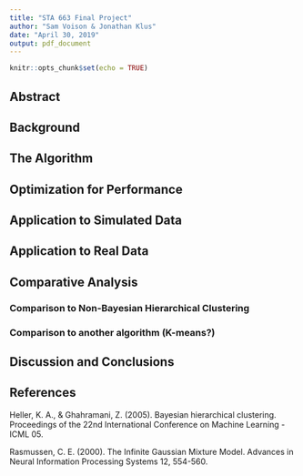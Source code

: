 ```yaml
---
title: "STA 663 Final Project"
author: "Sam Voison & Jonathan Klus"
date: "April 30, 2019"
output: pdf_document
---
```


```r
knitr::opts_chunk$set(echo = TRUE)
```

## Abstract

## Background

## The Algorithm

## Optimization for Performance

## Application to Simulated Data

## Application to Real Data

## Comparative Analysis

### Comparison to Non-Bayesian Hierarchical Clustering

### Comparison to another algorithm (K-means?)

## Discussion and Conclusions

## References

Heller, K. A., & Ghahramani, Z. (2005). Bayesian hierarchical clustering. 
Proceedings of the 22nd International Conference on Machine Learning - ICML 05. 

Rasmussen, C. E. (2000). The Infinite Gaussian Mixture Model. 
Advances in Neural Information Processing Systems 12, 554-560. 